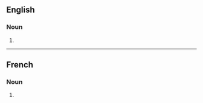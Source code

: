 ==English==

===Noun===
{{head|en|noun form}}

# {{plural of|en|permafrost}}

----

==French==

===Noun===
{{head|fr|noun plural form|g=m}}

# {{plural of|fr|permafrost}}